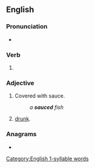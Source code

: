 ==English==

===Pronunciation===
* {{rhymes|ɒst|lang=en}}
{{rfap|lang=en}}

===Verb===
{{head|en|verb form}}

# {{en-past of|sauce}}

===Adjective===
{{en-adj}}

# {{lb|en|cooking}} Covered with sauce.
#: ''a '''sauced''' fish''
# {{lb|en|slang}} [[drunk]].

===Anagrams===
* {{l|en|caused}}
[[Category:English 1-syllable words]]
